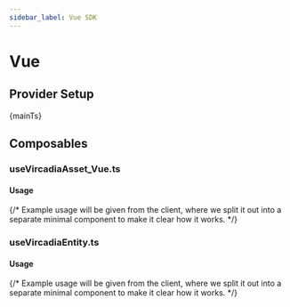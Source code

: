 ```yaml
---
sidebar_label: Vue SDK
---
```




# Vue

## Provider Setup

<CodeBlock language="typescript" title="main.ts">
  {mainTs}
</CodeBlock>

## Composables

### useVircadiaAsset_Vue.ts

#### Usage

{/* Example usage will be given from the client, where we split it out into a separate minimal component to make it clear how it works. */}

### useVircadiaEntity.ts

#### Usage

{/* Example usage will be given from the client, where we split it out into a separate minimal component to make it clear how it works. */}

